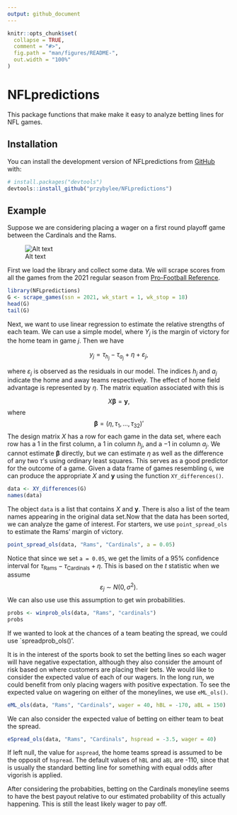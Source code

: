 ```yaml
---
output: github_document
---
```


<!-- README.md is generated from README.Rmd. Please edit that file -->

```r
knitr::opts_chunk$set(
  collapse = TRUE,
  comment = "#>",
  fig.path = "man/figures/README-",
  out.width = "100%"
)
```

# NFLpredictions

<!-- badges: start -->
<!-- badges: end -->

This package functions that make make it easy to analyze betting lines for NFL games.

## Installation

You can install the development version of NFLpredictions from [GitHub](https://github.com/) with:

``` r
# install.packages("devtools")
devtools::install_github("przybylee/NFLpredictions")
```

## Example

Suppose we are considering placing a wager on a first round playoff game between the Cardinals and the Rams.

![Alt text](README_images/SampleBettingLine.PNG)

First we load the library and collect some data.  We will scrape scores from all the games from the 2021 regular season from [Pro-Football Reference](https://www.pro-football-reference.com/).

```r
library(NFLpredictions)
G <- scrape_games(ssn = 2021, wk_start = 1, wk_stop = 18)
head(G)
tail(G)

```

Next, we want to use linear regression to estimate the relative strengths of each team.  We can use a simple model, where $Y_j$ is the margin of victory for the home team in game $j$.  Then we have

$$
y_j = \tau_{h_j} - \tau_{a_j} + \eta + \varepsilon_j,
$$

where $\varepsilon_j$ is observed as the residuals in our model.  The indices $h_j$ and $a_j$ indicate the home and away teams respectively.  The effect of home field advantage is represented by $\eta$.  The matrix equation associated with this is 

$$
X\pmb{\beta} = \mathbf{y},
$$
where 
$$
\pmb{\beta} = (\eta,\tau_1,...,\tau_{32})'
$$
The design matrix $X$ has a row for each game in the data set, where each row has a 1 in the first column, a 1 in column $h_j$, and a $-1$ in column $a_j$.  We cannot estimate $\pmb{\beta}$ directly, but we can estimate $\eta$ as well as the difference of any two $\tau$'s using ordinary least squares.  This serves as a good predictor for the outcome of a game.  Given a data frame of games resembling `G`, we can produce the appropriate $X$ and $\mathbf{y}$ using the function `XY_differences()`.
```r
data <- XY_differences(G)
names(data)
```

The object `data` is a list that contains $X$ and $\mathbf{y}$.  There is also a list of the team names appearing in the original data set.Now that the data has been sorted, we can analyze the game of interest.  For starters, we use `point_spread_ols` to estimate the Rams' margin of victory.
```r
point_spread_ols(data, "Rams", "Cardinals", a = 0.05)
```
Notice that since we set `a = 0.05`, we get the limits of a 95% confidence interval for $\tau_{\text{Rams}} - \tau_{\text{Cardinals}}+\eta$.  This is based on the $t$ statistic when we assume 
$$
\varepsilon_j\:{\sim}\:N(0,\sigma^2).
$$
We can also use use this assumption to get win probabilities.
```r
probs <- winprob_ols(data, "Rams", "cardinals")
probs
```
If we wanted to look at the chances of a team beating the spread, we could use `spreadprob_ols()'.

It is in the interest of the sports book to set the betting lines so each wager will have negative expectation, although they also consider the amount of risk based on where customers are placing their bets.  We would like to consider the expected value of each of our wagers.  In the long run, we could benefit from only placing wagers with positive expectation.  To see the expected value on wagering on either of the moneylines, we use `eML_ols()`.
```r
eML_ols(data, "Rams", "Cardinals", wager = 40, hBL = -170, aBL = 150)
```

We can also consider the expected value of betting on either team to beat the spread.
```r
eSpread_ols(data, "Rams", "Cardinals", hspread = -3.5, wager = 40)
```
If left null, the value for `aspread`, the home teams spread is assumed to be the opposit of `hspread`.  The default values of `hBL` and `aBL` are -110, since that is usually the standard betting line for something with equal odds after vigorish is applied.

After considering the probabities, betting on the Cardinals moneyline seems to have the best payout relative to our estimated probability of this actually happening.  This is still the least likely wager to pay off.
